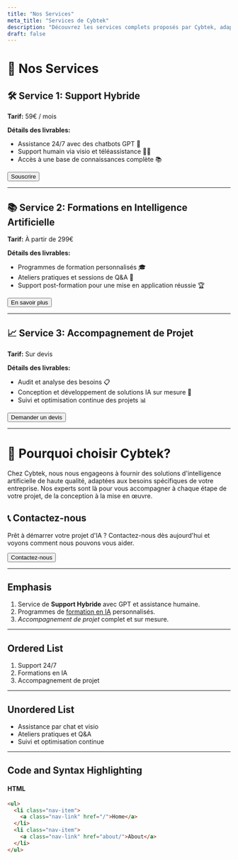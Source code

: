 ```yaml
---
title: "Nos Services"
meta_title: "Services de Cybtek"
description: "Découvrez les services complets proposés par Cybtek, adaptés à vos besoins en intelligence artificielle."
draft: false
---
```


# 🚀 Nos Services

## 🛠️ Service 1: Support Hybride

**Tarif:** 59€ / mois

**Détails des livrables:**
- Assistance 24/7 avec des chatbots GPT 🤖
- Support humain via visio et téléassistance 👨‍💻
- Accès à une base de connaissances complète 📚

<Button href="/contact" variant="primary">Souscrire</Button>

---

## 📚 Service 2: Formations en Intelligence Artificielle

**Tarif:** À partir de 299€

**Détails des livrables:**
- Programmes de formation personnalisés 🎓
- Ateliers pratiques et sessions de Q&A 💬
- Support post-formation pour une mise en application réussie 🏆

<Button href="/contact" variant="primary">En savoir plus</Button>

---

## 📈 Service 3: Accompagnement de Projet

**Tarif:** Sur devis

**Détails des livrables:**
- Audit et analyse des besoins 📋
- Conception et développement de solutions IA sur mesure 🔧
- Suivi et optimisation continue des projets 📊

<Button href="/contact" variant="primary">Demander un devis</Button>

---

# 🤝 Pourquoi choisir Cybtek?

Chez Cybtek, nous nous engageons à fournir des solutions d'intelligence artificielle de haute qualité, adaptées aux besoins spécifiques de votre entreprise. Nos experts sont là pour vous accompagner à chaque étape de votre projet, de la conception à la mise en œuvre.

## 📞 Contactez-nous

Prêt à démarrer votre projet d'IA ? Contactez-nous dès aujourd'hui et voyons comment nous pouvons vous aider.

<Button href="/contact" variant="primary">Contactez-nous</Button>

---

## Emphasis

1. Service de **Support Hybride** avec GPT et assistance humaine.
2. Programmes de <ins>formation en IA</ins> personnalisés.
3. _Accompagnement de projet_ complet et sur mesure.

---

## Ordered List

1. Support 24/7
2. Formations en IA
3. Accompagnement de projet

---

## Unordered List

- Assistance par chat et visio
- Ateliers pratiques et Q&A
- Suivi et optimisation continue

---

## Code and Syntax Highlighting

#### HTML

```html
<ul>
  <li class="nav-item">
    <a class="nav-link" href="/">Home</a>
  </li>
  <li class="nav-item">
    <a class="nav-link" href="about/">About</a>
  </li>
</ul>
